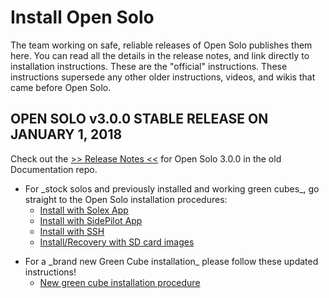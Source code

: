 = Install Open Solo =

The team working on safe, reliable releases of Open Solo publishes them here. You can read all the details in the release notes, and link directly to installation instructions. These are the "official" instructions. These instructions supersede any other older instructions, videos, and wikis that came before Open Solo.


== OPEN SOLO v3.0.0 STABLE RELEASE ON JANUARY 1, 2018 ==

Check out the [https://github.com/OpenSolo/documentation/releases >> Release Notes <<] for Open Solo 3.0.0 in the old Documentation repo.

* For _stock solos and previously installed and working green cubes_, go straight to the Open Solo installation procedures:
** [https://github.com/OpenSolo/documentation/blob/master/install_solex.md Install with Solex App]
** [https://github.com/OpenSolo/documentation/blob/master/initial_sidepilot.md Install with SidePilot App]
** [https://github.com/OpenSolo/documentation/blob/master/initial_ssh.md Install with SSH]
** [https://github.com/OpenSolo/documentation/blob/master/install_sdimage.md Install/Recovery with SD card images]
  
* For a _brand new Green Cube installation_ please follow these updated instructions!
**[https://github.com/OpenSolo/documentation/blob/master/green_cube_install.md New green cube installation procedure]
